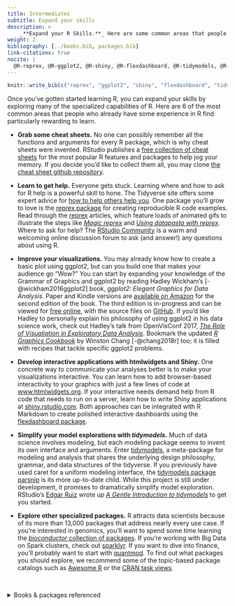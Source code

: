 ```yaml
---
title: Intermediates
subtitle: Expand your skills
description: >
    _**Expand your R Skills.**_ Here are some common areas that people who already have some experience in R find particularly rewarding to learn.
weight: 2
bibliography: [../books.bib, packages.bib] 
link-citations: true
nocite: | 
  @R-reprex, @R-ggplot2, @R-shiny, @R-flexdashboard, @R-tidymodels, @R-parsnip, @R-sparklyr, @R-quantmod
---
```


```r
knitr::write_bib(c("reprex", "ggplot2", "shiny", "flexdashboard", "tidymodels", "parsnip", "sparklyr", "quantmod"), "packages.bib") 
```

Once you've gotten started learning R, you can expand your skills by exploring many of the specialized capabilities of R. Here are 6 of the most common areas that people who already have some experience in R find particularly rewarding to learn.

- __Grab some cheat sheets.__ No one can possibly remember all the functions and arguments for every R package, which is why cheat sheets were invented. RStudio publishes a [free collection of cheat sheets](https://www.rstudio.com/resources/cheatsheets/) for the most popular R features and packages to help jog your memory. If you decide you'd like to collect them all, you may clone [the cheat sheet github repository](https://www.rstudio.com/resources/cheatsheets/). 

- __Learn to get help.__ Everyone gets stuck. Learning where and how to ask for R help is a powerful skill to hone. The Tidyverse site offers some expert advice for [how to help others help you](https://www.tidyverse.org/help/). One package you'll grow to love is the [reprex package](https://reprex.tidyverse.org) for creating reproducible R code examples. Read through the [reprex](https://reprex.tidyverse.org) articles, which feature loads of animated gifs to illustrate the steps like [_Magic reprex_](https://reprex.tidyverse.org/articles/articles/magic-reprex.html) and [_Using datapasta with reprex_](https://reprex.tidyverse.org/articles/articles/datapasta-reprex.html). Where to ask for help? The [RStudio Community](https://community.rstudio.com/) is a warm and welcoming online discussion forum to ask (and answer!) any questions about using R.

- __Improve your visualizations.__ You may already know how to create a basic plot using ggplot2, but can you build one that makes your audience go "Wow?" You can start by expanding your knowledge of the Grammar of Graphics and ggplot2 by reading Hadley Wickham's [-@wickham2016ggplot2] book, *ggplot2: Elegant Graphics for Data Analysis*. Paper and Kindle versions are [available on Amazon](https://www.amazon.com/ggplot2-Elegant-Graphics-Data-Analysis-ebook/dp/B01GVCRF6M) for the second edition of the book. The third edition is in-progress and can be viewed for [free online](https://ggplot2-book.org/), with the source files on [GitHub](https://github.com/hadley/ggplot2-book). If you'd like Hadley to personally explain his philosophy of using ggplot2 in his data science work, check out Hadley's talk from OpenVisConf 2017, [ *The Role of Visualiation in Exploratory Data Analysis*](https://youtu.be/ZdPNBF6GWBw). Bookmark the updated [*R Graphics Cookbook*](https://r-graphics.org/) by Winston Chang [-@chang2018r] too; it is filled with recipes that tackle specific ggplot2 problems.

- __Develop interactive applications with htmlwidgets and Shiny.__ One concrete way to communicate your analyses better is to make your visualizations interactive. You can learn how to add browser-based interactivity to your graphics with just a few lines of code at [www.htmlwidgets.org](https://www.htmlwidgets.org). If your interactive needs demand help from R code that needs to run on a server, learn how to write Shiny applications at [shiny.rstudio.com](https://shiny.rstudio.com). Both approaches can be integrated with R Markdown to create polished interactive dashboards using the [flexdashboard package](https://rmarkdown.rstudio.com/flexdashboard/).

-	__Simplify your model explorations with *tidymodels*.__ Much of data science involves modeling, but each modeling package seems to invent its own interface and arguments. Enter [tidymodels](https://github.com/tidymodels), a meta-package for modeling and analysis that shares the underlying design philosophy, grammar, and data structures of the tidyverse. If you previously have used caret for a uniform modeling interface, the [tidymodels package parsnip](https://tidymodels.github.io/parsnip/) is its more up-to-date child. While this project is still under development, it promises to dramatically simplify model exploration. RStudio's [Edgar Ruiz](https://twitter.com/theotheredgar) wrote up [_A Gentle Introduction to tidymodels_](https://rviews.rstudio.com/2019/06/19/a-gentle-intro-to-tidymodels/) to get you started.

- __Explore other specialized packages.__ R attracts data scientists because of its more than 13,000 packages that address nearly every use case. If you're interested in genomics, you'll want to spend some time learning the [*bioconductor* collection of packages](https://bioconductor.org/). If you're working with Big Data on Spark clusters, check out [sparklyr](https://sparklyr.rstudio.com). If you want to dive into finance, you'll probably want to start with [quantmod](http://www.quantmod.com). To find out what packages you should explore, we recommend some of the topic-based package catalogs such as [Awesome R](https://awesome-r.com/) or the [CRAN task views](https://cran.r-project.org/web/views/).

\

<details><summary>Books & packages referenced</summary>
<p>
